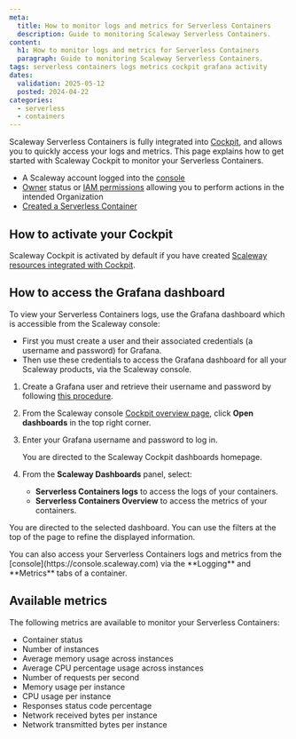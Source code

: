 ```yaml
---
meta:
  title: How to monitor logs and metrics for Serverless Containers
  description: Guide to monitoring Scaleway Serverless Containers.
content:
  h1: How to monitor logs and metrics for Serverless Containers
  paragraph: Guide to monitoring Scaleway Serverless Containers.
tags: serverless containers logs metrics cockpit grafana activity
dates:
  validation: 2025-05-12
  posted: 2024-04-22
categories:
  - serverless
  - containers
---
```



Scaleway Serverless Containers is fully integrated into [Cockpit](/cockpit/quickstart/), and allows you to quickly access your logs and metrics. This page explains how to get started with Scaleway Cockpit to monitor your Serverless Containers.

<Requirements />

- A Scaleway account logged into the [console](https://console.scaleway.com)
- [Owner](/iam/concepts/#owner) status or [IAM permissions](/iam/concepts/#permission) allowing you to perform actions in the intended Organization
- [Created a Serverless Container](/serverless-containers/how-to/deploy-container/)

## How to activate your Cockpit

Scaleway Cockpit is activated by default if you have created [Scaleway resources integrated with Cockpit](/cockpit/reference-content/cockpit-limitations/#product-integration-into-cockpit).

## How to access the Grafana dashboard

To view your Serverless Containers logs, use the Grafana dashboard which is accessible from the Scaleway console:
  - First you must create a user and their associated credentials (a username and password) for Grafana.
  - Then use these credentials to access the Grafana dashboard for all your Scaleway products, via the Scaleway console.

1. Create a Grafana user and retrieve their username and password by following [this procedure](/cockpit/how-to/retrieve-grafana-credentials/).

2. From the Scaleway console [Cockpit overview page](https://console.scaleway.com/cockpit/overview), click **Open dashboards** in the top right corner.

3. Enter your Grafana username and password to log in.

    You are directed to the Scaleway Cockpit dashboards homepage.

4. From the **Scaleway Dashboards** panel, select:
    - **Serverless Containers logs** to access the logs of your containers.
    - **Serverless Containers Overview** to access the metrics of your containers.

  You are directed to the selected dashboard. You can use the filters at the top of the page to refine the displayed information.

<Message type="note">
  You can also access your Serverless Containers logs and metrics from the [console](https://console.scaleway.com) via the **Logging** and **Metrics** tabs of a container.
</Message>

## Available metrics

The following metrics are available to monitor your Serverless Containers:

- Container status
- Number of instances
- Average memory usage across instances
- Average CPU percentage usage across instances
- Number of requests per second
- Memory usage per instance
- CPU usage per instance
- Responses status code percentage
- Network received bytes per instance
- Network transmitted bytes per instance